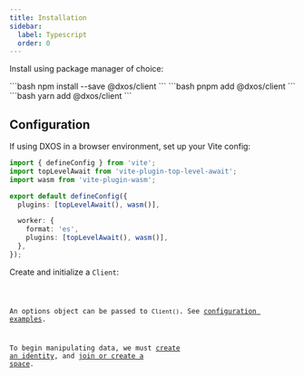 ```yaml
---
title: Installation
sidebar:
  label: Typescript
  order: 0
---
```




Install using package manager of choice:

<Tabs>
  <TabItem label="npm">
    ```bash
    npm install --save @dxos/client
    ```
  </TabItem>
  <TabItem label="pnpm">
    ```bash
    pnpm add @dxos/client
    ```
  </TabItem>
  <TabItem label="yarn">
    ```bash
    yarn add @dxos/client
    ```
  </TabItem>
</Tabs>

## Configuration

If using DXOS in a browser environment, set up your Vite config:

```ts
import { defineConfig } from 'vite';
import topLevelAwait from 'vite-plugin-top-level-await';
import wasm from 'vite-plugin-wasm';

export default defineConfig({
  plugins: [topLevelAwait(), wasm()],

  worker: {
    format: 'es',
    plugins: [topLevelAwait(), wasm()],
  },
});
```

Create and initialize a `Client`:

<Code code={createClient.slice(34)} lang="ts" />

An options object can be passed to `Client()`. See [configuration examples](/echo/typescript/config).

To begin manipulating data, we must [create an identity](/halo/typescript), and [join or create a space](/echo/typescript/api).
